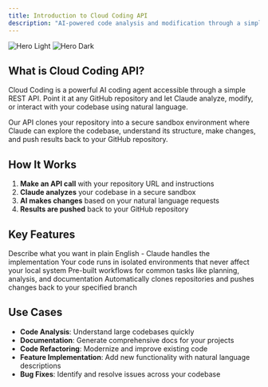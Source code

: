 ```yaml
---
title: Introduction to Cloud Coding API
description: "AI-powered code analysis and modification through a simple API"
---
```


<img
  className="block dark:hidden"
  src="/images/hero-light.png"
  alt="Hero Light"
/>
<img
  className="hidden dark:block"
  src="/images/hero-dark.png"
  alt="Hero Dark"
/>

## What is Cloud Coding API?

Cloud Coding is a powerful AI coding agent accessible through a simple REST API. Point it at any GitHub repository and let Claude analyze, modify, or interact with your codebase using natural language.

Our API clones your repository into a secure sandbox environment where Claude can explore the codebase, understand its structure, make changes, and push results back to your GitHub repository.

## How It Works

1. **Make an API call** with your repository URL and instructions
2. **Claude analyzes** your codebase in a secure sandbox
3. **AI makes changes** based on your natural language requests
4. **Results are pushed** back to your GitHub repository

## Key Features

<CardGroup cols={2}>
  <Card
    title="Natural Language Coding"
    icon="code"
    href="/quickstart"
  >
    Describe what you want in plain English - Claude handles the implementation
  </Card>
  <Card
    title="Secure Sandbox Environment"
    icon="shield-halved"
    href="/quickstart"
  >
    Your code runs in isolated environments that never affect your local system
  </Card>
  <Card
    title="Template System"
    icon="template"
    href="/templates"
  >
    Pre-built workflows for common tasks like planning, analysis, and documentation
  </Card>
  <Card
    title="Direct GitHub Integration"
    icon="code-branch"
    href="/quickstart"
  >
    Automatically clones repositories and pushes changes back to your specified branch
  </Card>
</CardGroup>

## Use Cases

- **Code Analysis**: Understand large codebases quickly
- **Documentation**: Generate comprehensive docs for your projects
- **Code Refactoring**: Modernize and improve existing code
- **Feature Implementation**: Add new functionality with natural language descriptions
- **Bug Fixes**: Identify and resolve issues across your codebase
